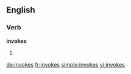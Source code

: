 ==English==

===Verb===
'''invokes'''

# {{third-person singular of|[[invoke]]}}

[[de:invokes]]
[[fr:invokes]]
[[simple:invokes]]
[[vi:invokes]]
